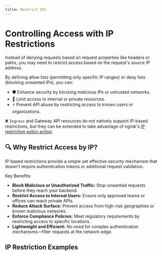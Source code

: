 ```yaml
---
title: Restrict IPs
---
```


# Controlling Access with IP Restrictions

Instead of denying requests based on request properties like headers or paths, you may need to restrict access based on the request's source IP address.

By defining allow lists (permitting only specific IP ranges) or deny lists (blocking unwanted IPs), you can:
- 🛡 Enhance security by blocking malicious IPs or untrusted networks.
- 🚀 Limit access to internal or private resources.
- ⚡ Prevent API abuse by restricting access to known users or organizations.

❌ `Ingress` and Gateway API resources do not natively support IP-based restrictions, but they can be extended to take advantage of ngrok's [IP restriction policy action](/traffic-policy/actions/restrict-ips/).

## 🔍 Why Restrict Access by IP?

IP-based restrictions provide a simple yet effective security mechanism that doesn't require authentication tokens or additional request validation.

Key Benefits:
- **Block Malicious or Unauthorized Traffic:** Stop unwanted requests before they reach your backend.
- **Restrict Access to Internal Users:** Ensure only approved teams or offices can reach private APIs.
- **Reduce Attack Surface:** Prevent access from high-risk geographies or known malicious networks.
- **Enforce Compliance Policies:** Meet regulatory requirements by restricting access to specific locations.
- **Lightweight and Efficient:** No need for complex authentication mechanisms—filter requests at the network edge.

## IP Restriction Examples

<!-- prettier-ignore-start -->
<Tabs groupId="kind" queryString="kind">
	<TabItem value="agent-endpoint" label="AgentEndpoint" default>
	</TabItem>
	<TabItem value="cloud-endpoint" label="CloudEndpoint">
  </TabItem>
	<TabItem value="ingress" label="Ingress">
  </TabItem>
	<TabItem value="gateway-api" label="Gateway API">
  </TabItem>
</Tabs>
<!-- prettier-ignore-end -->

